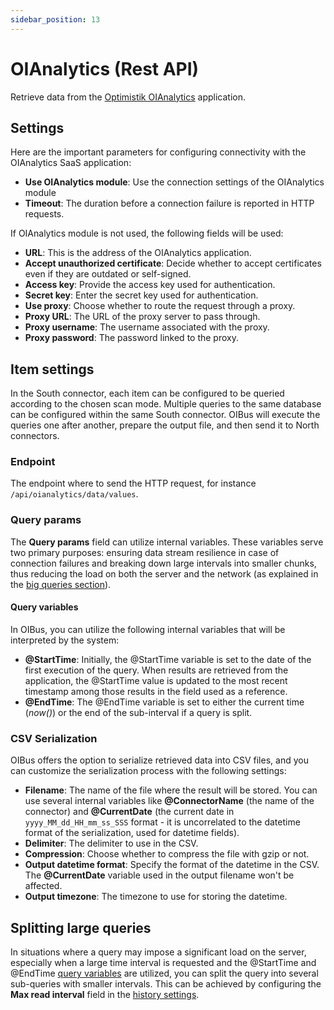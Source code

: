 ```yaml
---
sidebar_position: 13
---
```


# OIAnalytics (Rest API)
Retrieve data from the [Optimistik OIAnalytics](https://optimistik.com/oianalytics/) application.

## Settings
Here are the important parameters for configuring connectivity with the OIAnalytics SaaS application:

- **Use OIAnalytics module**: Use the connection settings of the OIAnalytics module
- **Timeout**: The duration before a connection failure is reported in HTTP requests.

If OIAnalytics module is not used, the following fields will be used:

- **URL**: This is the address of the OIAnalytics application.
- **Accept unauthorized certificate**: Decide whether to accept certificates even if they are outdated or self-signed.
- **Access key**: Provide the access key used for authentication.
- **Secret key**: Enter the secret key used for authentication.
- **Use proxy**: Choose whether to route the request through a proxy.
- **Proxy URL**: The URL of the proxy server to pass through.
- **Proxy username**: The username associated with the proxy.
- **Proxy password**: The password linked to the proxy.

## Item settings
In the South connector, each item can be configured to be queried according to the chosen scan mode. Multiple queries to
the same database can be configured within the same South connector. OIBus will execute the queries one after another,
prepare the output file, and then send it to North connectors.

### Endpoint
The endpoint where to send the HTTP request, for instance `/api/oianalytics/data/values`.

### Query params
The **Query params** field can utilize internal variables. These variables serve two primary purposes:
ensuring data stream resilience in case of connection failures and breaking down large intervals into smaller chunks,
thus reducing the load on both the server and the network (as explained in the [big queries section](#splitting-large-queries)).

#### Query variables
In OIBus, you can utilize the following internal variables that will be interpreted by the system:

- **@StartTime**: Initially, the @StartTime variable is set to the date of the first execution of the query. When results
are retrieved from the application, the @StartTime value is updated to the most recent timestamp among those results in the
field used as a reference.
- **@EndTime**: The @EndTime variable is set to either the current time (_now()_) or the end of the sub-interval if a
query is split.

### CSV Serialization
OIBus offers the option to serialize retrieved data into CSV files, and you can customize the serialization process with
the following settings:
- **Filename**: The name of the file where the result will be stored. You can use several internal variables like
**@ConnectorName** (the name of the connector) and **@CurrentDate** (the current date in `yyyy_MM_dd_HH_mm_ss_SSS`
format - it is uncorrelated to the datetime format of the serialization, used for datetime fields).
- **Delimiter**: The delimiter to use in the CSV.
- **Compression**: Choose whether to compress the file with gzip or not.
- **Output datetime format**: Specify the format of the datetime in the CSV. The **@CurrentDate** variable used in the output
filename won't be affected.
- **Output timezone**: The timezone to use for storing the datetime.

## Splitting large queries
In situations where a query may impose a significant load on the server, especially when a large time interval is requested
and the @StartTime and @EndTime [query variables](#query-variables) are utilized, you can split the query into several
sub-queries with smaller intervals. This can be achieved by configuring the **Max read interval** field in the
[history settings](./common-settings.md#history-settings).
